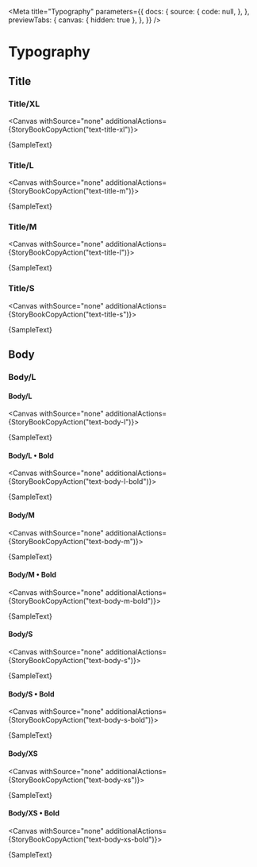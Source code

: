 
<Meta
  title="Typography"
  parameters={{
    docs: {
      source: {
        code: null,
      },
    },
    previewTabs: {
      canvas: { hidden: true },
    },
  }}
/>


# Typography

## Title

### Title/XL

<Canvas withSource="none" additionalActions={StoryBookCopyAction("text-title-xl")}>
  <p className="text-title-xl text-black">{SampleText}</p>
</Canvas>

### Title/L

<Canvas withSource="none" additionalActions={StoryBookCopyAction("text-title-m")}>
  <p className="text-title-m text-black">{SampleText}</p>
</Canvas>

### Title/M

<Canvas withSource="none" additionalActions={StoryBookCopyAction("text-title-l")}>
  <p className="text-title-l text-black">{SampleText}</p>
</Canvas>

### Title/S

<Canvas withSource="none" additionalActions={StoryBookCopyAction("text-title-s")}>
  <p className="text-title-m text-black">{SampleText}</p>
</Canvas>

## Body

### Body/L

#### Body/L

<Canvas withSource="none" additionalActions={StoryBookCopyAction("text-body-l")}>
  <p className="text-body-l text-black">{SampleText}</p>
</Canvas>

#### Body/L • Bold

<Canvas withSource="none" additionalActions={StoryBookCopyAction("text-body-l-bold")}>
  <p className="text-body-l-bold text-black">{SampleText}</p>
</Canvas>

#### Body/M

<Canvas withSource="none" additionalActions={StoryBookCopyAction("text-body-m")}>
  <p className="text-body-m text-black">{SampleText}</p>
</Canvas>

#### Body/M • Bold

<Canvas withSource="none" additionalActions={StoryBookCopyAction("text-body-m-bold")}>
  <p className="text-body-m-bold text-black">{SampleText}</p>
</Canvas>

#### Body/S

<Canvas withSource="none" additionalActions={StoryBookCopyAction("text-body-s")}>
  <p className="text-body-s text-black">{SampleText}</p>
</Canvas>

#### Body/S • Bold

<Canvas withSource="none" additionalActions={StoryBookCopyAction("text-body-s-bold")}>
  <p className="text-body-s-bold text-black">{SampleText}</p>
</Canvas>

#### Body/XS

<Canvas withSource="none" additionalActions={StoryBookCopyAction("text-body-xs")}>
  <p className="text-body-xs text-black">{SampleText}</p>
</Canvas>

#### Body/XS • Bold

<Canvas withSource="none" additionalActions={StoryBookCopyAction("text-body-xs-bold")}>
  <p className="text-body-xs-bold text-black">{SampleText}</p>
</Canvas>
